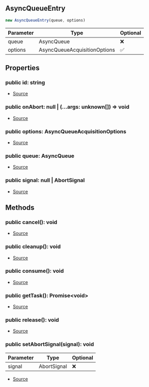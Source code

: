 ## AsyncQueueEntry


```typescript
new AsyncQueueEntry(queue, options)
```
| Parameter | Type | Optional |
| ----------- | ----------- | ----------- |
| queue | AsyncQueue | ❌ |
| options | AsyncQueueAcquisitionOptions | ✅ |


## Properties
### public id: string
- [Source](https://github.com/Androz2091/discord-player/blob/7529a33/packages/discord-player/src/utils/AsyncQueue.ts#L96)
### public onAbort: null \| (...args: unknown\[]) => void
- [Source](https://github.com/Androz2091/discord-player/blob/7529a33/packages/discord-player/src/utils/AsyncQueue.ts#L99)
### public options: AsyncQueueAcquisitionOptions
- [Source](https://github.com/Androz2091/discord-player/blob/7529a33/packages/discord-player/src/utils/AsyncQueue.ts#L103)
### public queue: AsyncQueue
- [Source](https://github.com/Androz2091/discord-player/blob/7529a33/packages/discord-player/src/utils/AsyncQueue.ts#L103)
### public signal: null \| AbortSignal
- [Source](https://github.com/Androz2091/discord-player/blob/7529a33/packages/discord-player/src/utils/AsyncQueue.ts#L98)

## Methods
### public cancel(): void
- [Source](https://github.com/Androz2091/discord-player/blob/7529a33/packages/discord-player/src/utils/AsyncQueue.ts#L135)
### public cleanup(): void
- [Source](https://github.com/Androz2091/discord-player/blob/7529a33/packages/discord-player/src/utils/AsyncQueue.ts#L140)
### public consume(): void
- [Source](https://github.com/Androz2091/discord-player/blob/7529a33/packages/discord-player/src/utils/AsyncQueue.ts#L125)
### public getTask(): Promise\<void>
- [Source](https://github.com/Androz2091/discord-player/blob/7529a33/packages/discord-player/src/utils/AsyncQueue.ts#L146)
### public release(): void
- [Source](https://github.com/Androz2091/discord-player/blob/7529a33/packages/discord-player/src/utils/AsyncQueue.ts#L130)
### public setAbortSignal(signal): void
| Parameter | Type | Optional |
| ----------- | ----------- | ----------- |
| signal | AbortSignal | ❌ |


- [Source](https://github.com/Androz2091/discord-player/blob/7529a33/packages/discord-player/src/utils/AsyncQueue.ts#L114)